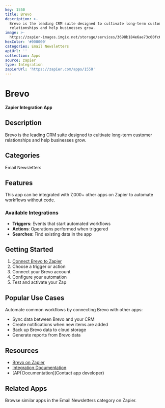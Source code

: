 ```yaml
---
key: 1550
title: Brevo
description: >-
  Brevo is the leading CRM suite designed to cultivate long-term customer
  relationships and help businesses grow.
image: >-
  https://zapier-images.imgix.net/storage/services/3698b184e6ae73c00fc61107a0991622.png?auto=format%2Ccompress&ixlib=python-3.0.0&q=50
hexColor: '#000000'
categories: Email Newsletters
apiUrl: ''
collection: Apps
source: zapier
type: Integration
zapierUrl: 'https://zapier.com/apps/1550'
---
```

# Brevo

**Zapier Integration App**

## Description

Brevo is the leading CRM suite designed to cultivate long-term customer relationships and help businesses grow.

## Categories

Email Newsletters

## Features

This app can be integrated with 7,000+ other apps on Zapier to automate workflows without code.

### Available Integrations

- **Triggers**: Events that start automated workflows
- **Actions**: Operations performed when triggered
- **Searches**: Find existing data in the app

## Getting Started

1. [Connect Brevo to Zapier](https://zapier.com/apps/1550)
2. Choose a trigger or action
3. Connect your Brevo account
4. Configure your automation
5. Test and activate your Zap

## Popular Use Cases

Automate common workflows by connecting Brevo with other apps:

- Sync data between Brevo and your CRM
- Create notifications when new items are added
- Back up Brevo data to cloud storage
- Generate reports from Brevo data

## Resources

- [Brevo on Zapier](https://zapier.com/apps/1550)
- [Integration Documentation](https://zapier.com/apps/1550/integrations)
- [API Documentation](Contact app developer)

## Related Apps

Browse similar apps in the Email Newsletters category on Zapier.

